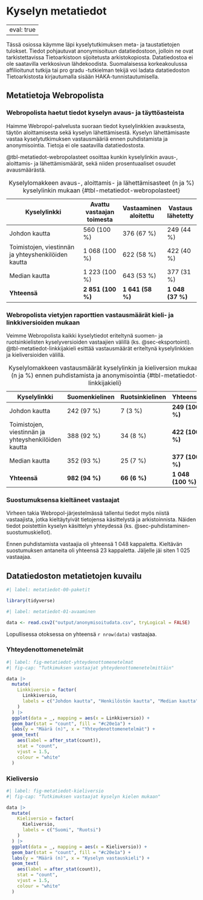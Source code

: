 # Kyselyn metatiedot {#sec-metatiedot}

---
eval: true
---

Tässä osiossa käymme läpi kyselytutkimuksen meta- ja taustatietojen tulokset. Tiedot pohjautuvat anonymisoituun datatiedostoon, jolloin ne ovat tarkistettavissa Tietoarkistoon sijoitetusta arkistokopiosta. Datatiedostoa ei ole saatavilla verkkosivun lähdekoodista. Suomalaisessa korkeakoulussa affilioitunut tutkija tai pro gradu -tutkielman tekijä voi ladata datatiedoston Tietoarkistosta kirjautumalla sisään HAKA-tunnistautumisella.

## Metatietoja Webropolista {#sec-metatiedot-webropol}

### Webropolista haetut tiedot kyselyn avaus- ja täyttöasteista {#sec-metatiedot-webropol-asteet}

Haimme Webropol-palvelusta suoraan tiedot kyselylinkkien avauksesta, täytön aloittamisesta sekä kyselyn lähettämisestä. Kyselyn lähettämisaste vastaa kyselytutkimuksen vastausmääriä ennen puhdistamista ja anonymisointia. Tietoja ei ole saatavilla datatiedostosta.

@tbl-metatiedot-webropolasteet osoittaa kunkin kyselylinkin avaus-, aloittamis- ja lähettämismäärät, sekä niiden prosentuaaliset osuudet avausmäärästä.

| Kyselylinkki                                        | Avattu vastaajan toimesta | Vastaaminen aloitettu | Vastaus lähetetty |
|-----------------------------------------------------|---------------------------|-----------------------|-------------------|
| Johdon kautta                                       | 560 (100 %)               | 376 (67 %)            | 249 (44 %)        |
| Toimistojen, viestinnän ja yhteyshenkilöiden kautta | 1 068 (100 %)             | 622 (58 %)            | 422 (40 %)        |
| Median kautta                                       | 1 223 (100 %)             | 643 (53 %)            | 377 (31 %)        |
| **Yhteensä**                                        | **2 851 (100 %)**         | **1 641 (58 %)**      | **1 048 (37 %)**  |

: Kyselylomakkeen avaus-, aloittamis- ja lähettämisasteet (n ja %) kyselylinkin mukaan {#tbl-metatiedot-webropolasteet}

### Webropolista vietyjen raporttien vastausmäärät kieli- ja linkkiversioiden mukaan {#sec-metatiedot-webropol-linkkijakieli}

Veimme Webropolista kaikki kyselytiedot eriteltynä suomen- ja ruotsinkielisten kyselyversioiden vastaajien välillä (ks. @sec-eksportointi). @tbl-metatiedot-linkkijakieli esittää vastausmäärät eriteltynä kyselylinkkien ja kieliversioiden välillä.

| Kyselylinkki                                        | Suomenkielinen | Ruotsinkielinen | Yhteensä          |
|-----------------------------------------------------|----------------|-----------------|-------------------|
| Johdon kautta                                       | 242 (97 %)     | 7 (3 %)         | **249 (100 %)**   |
| Toimistojen, viestinnän ja yhteyshenkilöiden kautta | 388 (92 %)     | 34 (8 %)        | **422 (100 %)**   |
| Median kautta                                       | 352 (93 %)     | 25 (7 %)        | **377 (100 %)**   |
| **Yhteensä**                                        | **982 (94 %)** | **66 (6 %)**    | **1 048 (100 %)** |

: Kyselylomakkeen vastausmäärät kyselylinkin ja kieliversion mukaan (n ja %) ennen puhdistamista ja anonymisointia {#tbl-metatiedot-linkkijakieli}

### Suostumuksensa kieltäneet vastaajat {#sec-metatiedot-webropol-kieltaytyneet}

Virheen takia Webropol-järjestelmässä tallentui tiedot myös niistä vastaajista, jotka kieltäytyivät tietojensa käsittelystä ja arkistoinnista. Näiden tiedot poistettiin kyselyn käsittelyn yhteydessä (ks. @sec-puhdistaminen-suostumuskiellot).

Ennen puhdistamista vastaajia oli yhteensä 1 048 kappaletta. Kieltävän suostumuksen antaneita oli yhteensä 23 kappaletta. Jäljelle jäi siten 1 025 vastaajaa.

## Datatiedoston metatietojen kuvailu {#sec-metatiedot-metatiedot}

```r
#| label: metatiedot-00-paketit

library(tidyverse)

```

```r
#| label: metatiedot-01-avaaminen

data <- read.csv2("output/anonymisoitudata.csv", tryLogical = FALSE)

```

Lopullisessa otoksessa on yhteensä `r nrow(data)` vastaajaa.

### Yhteydenottomenetelmät {#sec-metatiedot-metatiedot-yhteydenottomenetelmat}

```r
#| label: fig-metatiedot-yhteydenottomenetelmat
#| fig-cap: "Tutkimuksen vastaajat yhteydenottomenetelmittäin"

data |>
  mutate(
    Linkkiversio = factor(
      Linkkiversio,
      labels = c("Johdon kautta", "Henkilöstön kautta", "Median kautta")
    )
  ) |>
  ggplot(data = _, mapping = aes(x = Linkkiversio)) + 
  geom_bar(stat = "count", fill = "#c20e1a") +
  labs(y = "Määrä (n)", x = "Yhteydenottomenetelmät") + 
  geom_text(
    aes(label = after_stat(count)),
    stat = "count",
    vjust = 1.5,
    colour = "white"
  )

```

### Kieliversio {#sec-metatiedot-metatiedot-kieliversio}

```r
#| label: fig-metatiedot-kieliversio
#| fig-cap: "Tutkimuksen vastaajat kyselyn kielen mukaan"

data |>
  mutate(
    Kieliversio = factor(
      Kieliversio,
      labels = c("Suomi", "Ruotsi")
    )
  ) |>
  ggplot(data = _, mapping = aes(x = Kieliversio)) + 
  geom_bar(stat = "count", fill = "#c20e1a") +
  labs(y = "Määrä (n)", x = "Kyselyn vastauskieli") + 
  geom_text(
    aes(label = after_stat(count)),
    stat = "count",
    vjust = 1.5,
    colour = "white"
  )
```
